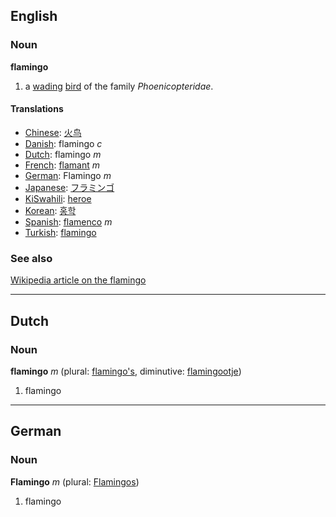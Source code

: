 ==English==
===Noun===
'''flamingo'''

# a [[wade|wading]] [[bird]] of the family ''Phoenicopteridae''.

====Translations====
*[[Chinese]]: [[火鸟]]
*[[Danish]]: flamingo ''c''
*[[Dutch]]: flamingo ''m''
*[[French]]: [[flamant]] ''m''
*[[German]]: Flamingo ''m''
*[[Japanese]]: [[フラミンゴ]]
*[[KiSwahili]]: [[heroe]]
*[[Korean]]: [[홍학]]
*[[Spanish]]: [[flamenco]] ''m''
*[[Turkish]]: [[flamingo]]

===See also===
[[w:flamingo|Wikipedia article on the flamingo]]

----
==Dutch==
===Noun===
'''flamingo''' ''m'' (plural: [[flamingo's]], diminutive: [[flamingootje]])

#flamingo

----
==German==
===Noun===
'''Flamingo''' ''m'' (plural: [[Flamingos]])

#flamingo